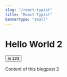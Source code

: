 ---
slug: "/react-typist"
title: "React Typist"
bannertype: "small"
---


# Hello World 2

<Button>hi 123</Button>

Content of this blogpost 2